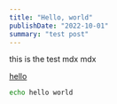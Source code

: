 ```yaml
---
title: "Hello, world"
publishDate: "2022-10-01"
summary: "test post"
---
```


this is the test mdx <span className="bg-white rounded px-2 py-1 hover:scale-150 transition-all duration-75 text-red-500"> mdx </span>

[hello](/)

```bash:xxx.sh
echo hello world
```

<WelcomeCard />
